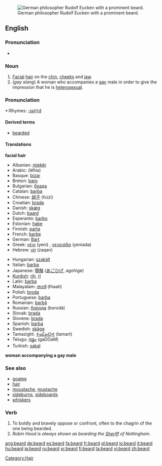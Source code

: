 [[Image:Eucken-im-Alter.png|thumb|right|German philosopher Rudolf Eucken with a prominent beard.]]
==English==

===Pronunciation===
*{{audio|en-us-beard.ogg|Audio (US)}}

===Noun===
{{en-noun}}

# [[Facial]] [[hair]] on the [[chin]], [[cheeks]] and [[jaw]].
# (''gay slang'') A woman who accompanies a [[gay]] male in order to give the impression that he is [[heterosexual]].

===Pronunciation===
{{IPA|/bɪəd/, /bɪrd/}}
*:Rhymes: [[Rhymes:English:-ɪə(r)d|-ɪə(r)d]]

====Derived terms====
*[[bearded]]

====Translations====
'''facial hair'''
{{top}}
*Albanian: [[mjekër]]
*Arabic: {{ARchar|[[لحية|لِحْيَة]]}} (léħia) {{f}}
*Basque: [[bizar]]
*Breton: [[baro]] {{m}}
*Bulgarian: [[брада]]
*Catalan: [[barba]] {{f}}
*Chinese: [[胡子]] (húzi)
*Croatian: [[brada]] {{f}}
*Danish: [[skæg]] {{n}}
*Dutch: [[baard]] {{m}}
*Esperanto: [[barbo]]
*Estonian: [[habe#Estonian|habe]]
*Finnish: [[parta#Finnish|parta]]
*French: [[barbe]] {{f}}
*German: [[Bart#German|Bart]] {{m}}
*Greek: [[γένι]] (yeni) {{n}}, [[γενειάδα]] (yeniada) {{f}}
*Hebrew: [[זקן]] (zaqan) {{m}}
{{mid}}
*Hungarian: [[szakáll]]
*Italian: [[barba#Italian|barba]] {{f}}
*Japanese: [[顎鬚]] ([[あごひげ]], agohige)
*[[Kurdish]]: [[rih]], [[rî]]
*Latin: [[barba]]
*Malayalam: [[താടി]] (thaati)
*Polish: [[broda]] {{f}}
*Portuguese: [[barba]] {{f}}
*Romanian: [[barbă]] {{f}}
*Russian: [[борода]] (borodá) {{f}}
*Slovak: [[brada#Slovak|brada]] {{f}}
*Slovene: [[brada]] {{f}}
*Spanish: [[barba#Spanish|barba]] {{f}}
*Swedish: [[skägg]] {{n}}
*Tamazight: [[ⵜⴰⵎⴰⵔⵜ]] (tamart) {{f}}
*Telugu: [[గడ్డం]] (gaDDaM)
*Turkish: [[sakal]]
{{bottom}}

'''woman accompanying a gay male'''
{{top}}
{{mid}}
{{bottom}}

===See also===
*[[goatee]]
*[[hair]]
*[[moustache]], [[mustache]]
*[[sideburns]], [[sideboards]]
*[[whiskers]]

===Verb===
{{en-verb}}
# To boldly and bravely oppose or confront, often to the chagrin of the one being bearded.
#''Robin Hood is always shown as bearding the [[sheriff|Sheriff]] of Nottingham.''

[[Category:Hair]]

[[ang:beard]]
[[de:beard]]
[[es:beard]]
[[fa:beard]]
[[fr:beard]]
[[gl:beard]]
[[io:beard]]
[[it:beard]]
[[hu:beard]]
[[ja:beard]]
[[ru:beard]]
[[sr:beard]]
[[fi:beard]]
[[ta:beard]]
[[vi:beard]]
[[zh:beard]]